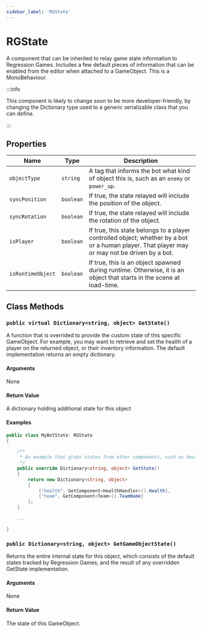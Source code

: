 ```yaml
---
sidebar_label: 'RGState'
---
```


# RGState

A component that can be inherited to relay game state information to
Regression Games. Includes a few default pieces of information that can
be enabled from the editor when attached to a GameObject. This is a
MonoBehaviour.

:::info

This component is likely to change soon to be more developer-friendly, by changing the
Dictionary type used to a generic serializable class that you can define.

:::

## Properties

Name | Type  | Description
---|---|---|
`objectType` | `string` | A tag that informs the bot what kind of object this is, such as an `enemy` or `power_up`.  
`syncPosition` | `boolean` | If true, the state relayed will include the position of the object.
`syncRotation` | `boolean` | If true, the state relayed will include the rotation of the object.
`isPlayer` | `boolean` | If true, this state belongs to a player controlled object; whether by a bot or a human player. That player may or may not be driven by a bot.
`isRuntimeObject` | `boolean` | If true, this is an object spawned during runtime. Otherwise, it is an object that starts in the scene at load-time.

## Class Methods

### `public virtual Dictionary<string, object> GetState()`

A function that is overrided to provide the custom state of this specific GameObject.
For example, you may want to retrieve and set the health of a player on the returned
object, or their inventory information. The default implementation returns an empty
dictionary.

#### Arguments
None

#### Return Value
A dictionary holding additional state for this object

#### Examples
<Tabs>
<TabItem value="health_state" label="Relay health and team information" default>

```cs
public class MyBotState: RGState
{

    /**
     * An example that grabs states from other components, such as health and teams
     */
    public override Dictionary<string, object> GetState()
    {
        return new Dictionary<string, object>
        {
            {"health", GetComponent<HealthHandler>().Health},
            {"team", GetComponent<Team>().TeamName}
        };
    }

    ...

}
```
</TabItem>
</Tabs>

### `public Dictionary<string, object> GetGameObjectState()`

Returns the entire internal state for this object, which consists of the default
states tracked by Regression Games, and the result of any overridden GetState implementation.

#### Arguments

None

#### Return Value

The state of this GameObject.